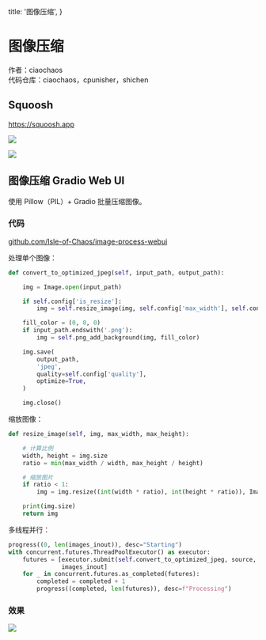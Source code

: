   title: '图像压缩',
}

# 图像压缩


作者：ciaochaos \
代码仓库：ciaochaos，cpunisher，shichen


## Squoosh

https://squoosh.app

![](/assets/image-compression/ic-2.jpg)

![](/assets/image-compression/ic-3.jpg)

## 图像压缩 Gradio Web UI


使用 Pillow（PIL）+ Gradio 批量压缩图像。

### 代码

[github.com/Isle-of-Chaos/image-process-webui](https://github.com/Isle-of-Chaos/image-process-webui)

处理单个图像：

```python
def convert_to_optimized_jpeg(self, input_path, output_path):

    img = Image.open(input_path)

    if self.config['is_resize']:
        img = self.resize_image(img, self.config['max_width'], self.config['max_height'])

    fill_color = (0, 0, 0)
    if input_path.endswith('.png'):
        img = self.png_add_background(img, fill_color)

    img.save(
        output_path,
        'jpeg',
        quality=self.config['quality'],
        optimize=True,
    )

    img.close()
```


缩放图像：


```python
def resize_image(self, img, max_width, max_height):

    # 计算比例
    width, height = img.size
    ratio = min(max_width / width, max_height / height)

    # 缩放图片
    if ratio < 1:
        img = img.resize((int(width * ratio), int(height * ratio)), Image.LANCZOS)

    print(img.size)
    return img
```


多线程并行：


```python
progress((0, len(images_inout)), desc="Starting")
with concurrent.futures.ThreadPoolExecutor() as executor:
    futures = [executor.submit(self.convert_to_optimized_jpeg, source, target) for [source, target] in
               images_inout]
    for _ in concurrent.futures.as_completed(futures):
        completed = completed + 1
        progress((completed, len(futures)), desc=f"Processing")
```



### 效果


![](/assets/image-compression/ic-1.jpg)